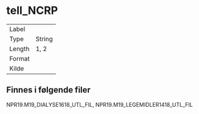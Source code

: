 
# tell_NCRP

| | |
|----|----|
| Label    |  |
| Type     | String |
| Length   | 1, 2    |
| Format   |  |
| Kilde    |   |

## Finnes i følgende filer

NPR19.M19_DIALYSE1618_UTL_FIL, NPR19.M19_LEGEMIDLER1418_UTL_FIL

